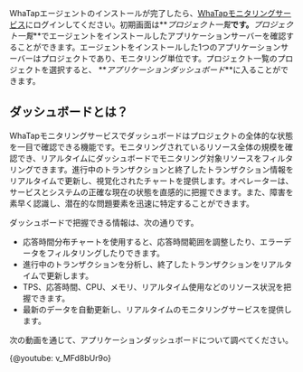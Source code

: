 WhaTapエージェントのインストールが完了したら、[WhaTapモニタリングサービス](https://service.whatap.io)にログインしてください。初期画面は**_プロジェクト一覧_**です。**_プロジェクト一覧_**でエージェントをインストールしたアプリケーションサーバーを確認することができます。エージェントをインストールした1つのアプリケーションサーバーはプロジェクトであり、モニタリング単位です。プロジェクト一覧のプロジェクトを選択すると、 **_アプリケーションダッシュボード_**に入ることができます。

## ダッシュボードとは？

WhaTapモニタリングサービスでダッシュボードはプロジェクトの全体的な状態を一目で確認できる機能です。モニタリングされているリソース全体の規模を確認でき、リアルタイムにダッシュボードでモニタリング対象リソースをフィルタリングできます。進行中のトランザクションと終了したトランザクション情報をリアルタイムで更新し、視覚化されたチャートを提供します。オペレーターは、サービスとシステムの正確な現在の状態を直感的に把握できます。また、障害を素早く認識し、潜在的な問題要素を迅速に特定することができます。

ダッシュボードで把握できる情報は、次の通りです。

-   応答時間分布チャートを使用すると、応答時間範囲を調整したり、エラーデータをフィルタリングしたりできます。
-   進行中のトランザクションを分析し、終了したトランザクションをリアルタイムで更新します。
-   TPS、応答時間、CPU、メモリ、リアルタイム使用などのリソース状況を把握できます。
-   最新のデータを自動更新し、リアルタイムのモニタリングサービスを提供します。

次の動画を通じて、アプリケーションダッシュボードについて調べてください。

{@youtube: v_MFd8bUr9o}
